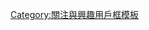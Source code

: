 {{Userbox
  |border-c = #000000
  |border-s = 1
  |id-c     = #ffffff
  |id-s     = 10
  |id-fc    = #003399
  |info-s   = 9
  |info-fc  = #008000
  |id       = [[File:PICT0783.JPG|60px|左鎮人想像圖]]
  |info     = 這個用戶喜歡[[台灣歷史]]，特別是[[臺灣史前時期|史前時期]]。
  |usercategory=喜歡台灣史前時期歷史的維基人
}}
<noinclude>[[Category:關注與興趣用戶框模板]]</noinclude>